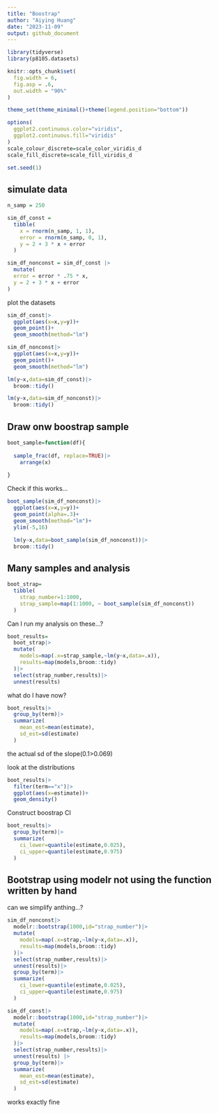 ```yaml
---
title: "Boostrap"
author: "Aiying Huang"
date: "2023-11-09"
output: github_document
---
```


```r
library(tidyverse)
library(p8105.datasets)

knitr::opts_chunk$set(
  fig.width = 6,
  fig.asp = .6,
  out.width = "90%"
)

theme_set(theme_minimal()+theme(legend.position="bottom"))

options(
  ggplot2.continuous.color="viridis",
  ggplot2.continuous.fill="viridis"
)
scale_colour_discrete=scale_color_viridis_d
scale_fill_discrete=scale_fill_viridis_d

set.seed(1)
```

## simulate data
 
```r
n_samp = 250

sim_df_const = 
  tibble(
    x = rnorm(n_samp, 1, 1),
    error = rnorm(n_samp, 0, 1),
    y = 2 + 3 * x + error
  )

sim_df_nonconst = sim_df_const |> 
  mutate(
  error = error * .75 * x,
  y = 2 + 3 * x + error
)
```
plot the datasets

```r
sim_df_const|>
  ggplot(aes(x=x,y=y))+
  geom_point()+
  geom_smooth(method="lm")

sim_df_nonconst|>
  ggplot(aes(x=x,y=y))+
  geom_point()+
  geom_smooth(method="lm")

```




```r
lm(y~x,data=sim_df_const)|>
  broom::tidy()

lm(y~x,data=sim_df_nonconst)|>
  broom::tidy()
```

## Draw onw boostrap sample


```r
boot_sample=function(df){
  
  sample_frac(df, replace=TRUE)|>
    arrange(x)
  
}
```


Check if this works...

```r
boot_sample(sim_df_nonconst)|>
  ggplot(aes(x=x,y=y))+
  geom_point(alpha=.3)+
  geom_smooth(method="lm")+
  ylim(-5,16)
```

```r
  lm(y~x,data=boot_sample(sim_df_nonconst))|>
  broom::tidy()
```

## Many samples and analysis

```r
boot_strap=
  tibble(
    strap_number=1:1000,
    strap_sample=map(1:1000, ~ boot_sample(sim_df_nonconst))
  )
```

Can I run my analysis on these...?

```r
boot_results=
  boot_strap|>
  mutate(
    models=map(.x=strap_sample,~lm(y~x,data=.x)),
    results=map(models,broom::tidy)
  )|>
  select(strap_number,results)|>
  unnest(results)
```

what do I have now?

```r
boot_results|>
  group_by(term)|>
  summarize(
    mean_est=mean(estimate),
    sd_est=sd(estimate)
  )
```

the actual sd of the slope(0.1>0.069)

look at the distributions

```r
boot_results|>
  filter(term=="x")|>
  ggplot(aes(x=estimate))+
  geom_density()
```

Construct boostrap CI

```r
boot_results|>
  group_by(term)|>
  summarize(
    ci_lower=quantile(estimate,0.025),
    ci_upper=quantile(estimate,0.975)
  )
```

## Bootstrap using modelr not using the function written by hand

can we simplify anthing...?

```r
sim_df_nonconst|>
  modelr::bootstrap(1000,id="strap_number")|>
  mutate(
    models=map(.x=strap,~lm(y~x,data=.x)),
    results=map(models,broom::tidy)
  )|>
  select(strap_number,results)|>
  unnest(results)|>
  group_by(term)|>
  summarize(
    ci_lower=quantile(estimate,0.025),
    ci_upper=quantile(estimate,0.975)
  )
```

```r
sim_df_const|>
  modelr::bootstrap(1000,id="strap_number")|>
  mutate(
    models=map(.x=strap,~lm(y~x,data=.x)),
    results=map(models,broom::tidy)
  )|>
  select(strap_number,results)|>
  unnest(results) |>
  group_by(term)|>
  summarize(
    mean_est=mean(estimate),
    sd_est=sd(estimate)
  )
```

works exactly fine















